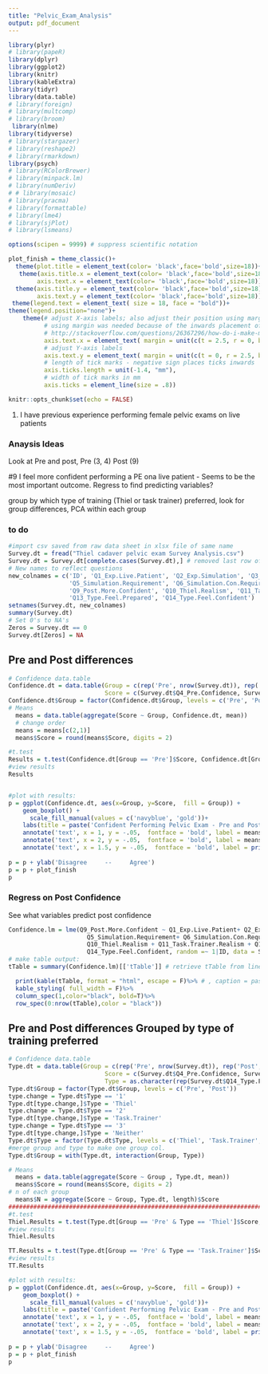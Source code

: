 ```yaml
---
title: "Pelvic_Exam_Analysis"
output: pdf_document
---
```

```r
library(plyr)
# library(papeR)
library(dplyr)
library(ggplot2)
library(knitr)
library(kableExtra)
library(tidyr)
library(data.table)
# library(foreign)
# library(multcomp)
# library(broom)
 library(nlme)
library(tidyverse)
# library(stargazer)
# library(reshape2)
# library(rmarkdown)
library(psych)
# library(RColorBrewer)
# library(minpack.lm)
# library(numDeriv)
# # library(mosaic)
# library(pracma)
# library(formattable)
# library(lme4)
# library(sjPlot)
# library(lsmeans)

options(scipen = 9999) # suppress scientific notation

plot_finish = theme_classic()+
  theme(plot.title = element_text(color= 'black',face='bold',size=18))+
   theme(axis.title.x = element_text(color= 'black',face='bold',size=18),
        axis.text.x = element_text(color= 'black',face='bold',size=18))+
  theme(axis.title.y = element_text(color= 'black',face='bold',size=18),
        axis.text.y = element_text(color= 'black',face='bold',size=18))+
 theme(legend.text = element_text( size = 18, face = "bold"))+
theme(legend.position="none")+
    theme(# adjust X-axis labels; also adjust their position using margin (acts like a bounding box)
          # using margin was needed because of the inwards placement of ticks
          # http://stackoverflow.com/questions/26367296/how-do-i-make-my-axis-ticks-face-inwards-in-ggplot2
          axis.text.x = element_text( margin = unit(c(t = 2.5, r = 0, b = 0, l = 0), "mm")),
          # adjust Y-axis labels
          axis.text.y = element_text( margin = unit(c(t = 0, r = 2.5, b = 0, l = 0), "mm")),
          # length of tick marks - negative sign places ticks inwards
          axis.ticks.length = unit(-1.4, "mm"),
          # width of tick marks in mm
          axis.ticks = element_line(size = .8))

```

```r
knitr::opts_chunk$set(echo = FALSE)
```
1. I have previous experience performing female pelvic exams on live patients



### Anaysis Ideas
Look at Pre and post, Pre (3, 4) Post (9)

#9 I feel more confident performing a PE ona  live patient - Seems to be the most important outcome. Regress to find predicting variables? 

group by which type of training (Thiel or task trainer) preferred, look for group differences, PCA within each group

### to do

```r
#import csv saved from raw data sheet in xlsx file of same name
Survey.dt = fread("Thiel cadaver pelvic exam Survey Analysis.csv")
Survey.dt = Survey.dt[complete.cases(Survey.dt),] # removed last row of NA's
# New names to reflect questions
new_colnames = c('ID', 'Q1_Exp.Live.Patient', 'Q2_Exp.Simulation', 'Q3_Pre.Feel.Prepared', 'Q4_Pre.Confidence',
                 'Q5_Simulation.Requirement', 'Q6_Simulation.Con.Requirement', 'Q7_Learned.PE', 'Q8_Skills.Retained.Utlized',
                 'Q9_Post.More.Confident', 'Q10_Thiel.Realism', 'Q11_Task.Trainer.Realism', 'Q12_Type.Gained.Knowledge', 
                 'Q13_Type.Feel.Prepared', 'Q14_Type.Feel.Confident')
setnames(Survey.dt, new_colnames)
summary(Survey.dt)
# Set 0's to NA's
Zeros = Survey.dt == 0
Survey.dt[Zeros] = NA
```

## Pre and Post differences

```r
# Confidence data.table
Confidence.dt = data.table(Group = c(rep('Pre', nrow(Survey.dt)), rep('Post', nrow(Survey.dt))), 
                           Score = c(Survey.dt$Q4_Pre.Confidence, Survey.dt$Q9_Post.More.Confident))
Confidence.dt$Group = factor(Confidence.dt$Group, levels = c('Pre', 'Post'))
# Means
  means = data.table(aggregate(Score ~ Group, Confidence.dt, mean))
  # change order
  means = means[c(2,1)]
  means$Score = round(means$Score, digits = 2)

#t.test
Results = t.test(Confidence.dt[Group == 'Pre']$Score, Confidence.dt[Group == 'Post']$Score, paired = TRUE)
#view results
Results


#plot with results:
p = ggplot(Confidence.dt, aes(x=Group, y=Score,  fill = Group)) +
    geom_boxplot() +
      scale_fill_manual(values = c('navyblue', 'gold'))+
    labs(title = paste('Confident Performing Pelvic Exam - Pre and Post'))+ 
    annotate('text', x = 1, y = -.05,  fontface = 'bold', label = means[Group == 'Pre']$Score)+
    annotate('text', x = 2, y = -.05,  fontface = 'bold', label = means[Group == 'Post']$Score)+
    annotate('text', x = 1.5, y = -.05,  fontface = 'bold', label = print('* p < 0.001'))
    
p = p + ylab('Disagree     --     Agree')
p = p + plot_finish
p
```

### Regress on Post Confidence
See what variables predict post confidence

```r

Confidence.lm = lme(Q9_Post.More.Confident ~ Q1_Exp.Live.Patient+ Q2_Exp.Simulation+ Q3_Pre.Feel.Prepared+ Q4_Pre.Confidence+ 
                      Q5_Simulation.Requirement+ Q6_Simulation.Con.Requirement + Q7_Learned.PE + Q8_Skills.Retained.Utlized +
                      Q10_Thiel.Realism + Q11_Task.Trainer.Realism + Q12_Type.Gained.Knowledge + Q13_Type.Feel.Prepared + 
                      Q14_Type.Feel.Confident, random =~ 1|ID, data = Survey.dt[complete.cases(Survey.dt)])
# make table output:
tTable = summary(Confidence.lm)[['tTable']] # retrieve tTable from linear model lme()

  print(kable(tTable, format = "html", escape = F)%>% # , caption = paste0('<b>',Modelname,'<b>')
  kable_styling( full_width = F)%>%
  column_spec(1,color="black", bold=T)%>%
  row_spec(0:nrow(tTable),color = "black"))
```

## Pre and Post differences Grouped by type of training preferred 

```r
# Confidence data.table
Type.dt = data.table(Group = c(rep('Pre', nrow(Survey.dt)), rep('Post', nrow(Survey.dt))), 
                           Score = c(Survey.dt$Q4_Pre.Confidence, Survey.dt$Q9_Post.More.Confident), 
                           Type = as.character(rep(Survey.dt$Q14_Type.Feel.Confident, 2)))
Type.dt$Group = factor(Type.dt$Group, levels = c('Pre', 'Post'))
type.change = Type.dt$Type == '1'
Type.dt[type.change,]$Type = 'Thiel'
type.change = Type.dt$Type == '2'
Type.dt[type.change,]$Type = 'Task.Trainer'
type.change = Type.dt$Type == '3'
Type.dt[type.change,]$Type = 'Neither'
Type.dt$Type = factor(Type.dt$Type, levels = c('Thiel', 'Task.Trainer', 'Neither'))
#merge group and type to make one group col.
Type.dt$Group = with(Type.dt, interaction(Group, Type))

# Means
  means = data.table(aggregate(Score ~ Group , Type.dt, mean))
  means$Score = round(means$Score, digits = 2)
# n of each group
  means$N = aggregate(Score ~ Group, Type.dt, length)$Score
####################################################################################################################################
#t.test
Thiel.Results = t.test(Type.dt[Group == 'Pre' & Type == 'Thiel']$Score, Type.dt[Group == 'Post' & Type == 'Thiel']$Score, paired = TRUE)
#view results
Thiel.Results

TT.Results = t.test(Type.dt[Group == 'Pre' & Type == 'Task.Trainer']$Score, Type.dt[Group == 'Post' & Type == 'Task.Trainer']$Score, paired = TRUE)
#view results
TT.Results 

#plot with results:
p = ggplot(Confidence.dt, aes(x=Group, y=Score,  fill = Group)) +
    geom_boxplot() +
      scale_fill_manual(values = c('navyblue', 'gold'))+
    labs(title = paste('Confident Performing Pelvic Exam - Pre and Post'))+ 
    annotate('text', x = 1, y = -.05,  fontface = 'bold', label = means[Group == 'Pre']$Score)+
    annotate('text', x = 2, y = -.05,  fontface = 'bold', label = means[Group == 'Post']$Score)+
    annotate('text', x = 1.5, y = -.05,  fontface = 'bold', label = print('* p < 0.001'))
    
p = p + ylab('Disagree     --     Agree')
p = p + plot_finish
p
```